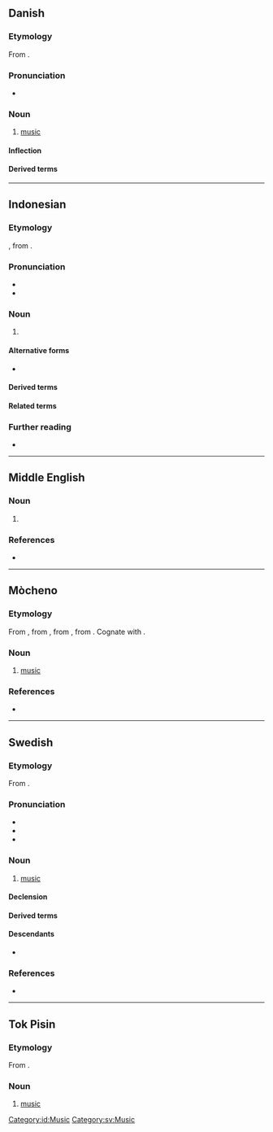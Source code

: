 {{also|Musik}}
==Danish==
{{wikipedia|lang=da}}

===Etymology===
From {{der|da|la|mūsica||music}}.

===Pronunciation===
* {{IPA|da|/musik/|[muˈsiɡ̊]}}

===Noun===
{{da-noun|stem=musikk|en|-}}
# [[music]]

====Inflection====
{{da-noun-infl|musikken|n=sg}}

====Derived terms====
{{col3|da|musikal|musikalbum|musikalsk|musikartikel|musiker|musikfolk|musikgenre|musikgruppe|musikindustri|musikinstrument|musikkonservatorie|musikkonservatorium|musikpædagog|musikpædagogik|musikproducer|musikprogram|musiksingle|musikstil|musikteori|musikundervisning|musikvidenskab|musikvideo|musikvideoinstruktør|populærmusiksingle|rapmusik}}
----

==Indonesian==

===Etymology===
{{der|id|nl|muziek}}, from {{der|id|la|mūsica||music}}.

===Pronunciation===
* {{IPA|id|[ˈmu.sɪk̚]}}
* {{hyphenation|id|mu|sik}}

===Noun===
{{id-noun}}
# {{l|en|music}}

====Alternative forms====
* {{alter|ms|muzik}} {{q|Brunei|Malaysia|Singapore}}

====Derived terms====
{{der4|id|
| bermusik
| memusiki
| memusikkan
| musikan
| pemusik
| permusikan
|}}

====Related terms====
{{rel4|id|
| musikus
| musisi
|}}

===Further reading===
* {{R:KBBI Daring}}

[[Category:id:Music]]
----

==Middle English==

===Noun===
{{enm-noun}}

# {{alt form|enm|musike}}

===References===
* {{R:MED Online|entry= mūsik(e (n.)  |id=MED28966 |accessdate=2018-04-01}}

----

==Mòcheno==

===Etymology===
{{PIE root|mhn|men|id=think}}
From {{inh|mhn|gmh|music}}, from {{inh|mhn|goh|musica}}, from {{der|mhn|la|mūsica||music}}, from {{der|mhn|grc|μουσῐκή||art of the Muses}}. Cognate with {{cog|de|Musik}}.

===Noun===
{{mhn-noun|f}}

# [[music]]

===References===
* {{R:CLM}}

{{c|mhn|Art}}

----

==Swedish==

===Etymology===
From {{der|sv|la|mūsica||music}}.

===Pronunciation===
* {{IPA|sv|/mʉsiːk/}}
* {{audio|sv|Sv-musik.ogg|audio}}
* {{rhymes|sv|iːk}}

===Noun===
{{sv-noun|c|-}}

# [[music]]

====Declension====
{{sv-noun-unc-irreg-c|2=musiken}}

====Derived terms====
{{der4|sv|blåsmusik|dansmusik|folkmusik|musa|musicera|musikackompanjemang|musikaffär|musikal|musikalartist|musikalier|musikisk|musikitet|musikanläggning|musikant|musikantisk|musikarkeolog|musikarkeologi|musikarrangemang|musikbegåvad|musikbegåvning|musikbranschen|musikdirektör|musikdrama|musikdramatik|musikdramatisk|musikensemble|musiker|musikestrad|musikfest|musikfestival|musikfil|musikform|musikforskare|musikforskning|musikförlag|musikgenre|musikgrupp|musikgudstjänst|musikgymnasium|musikhistoria|musikhistorisk|musikhögskola|musikindustri|musikinslag|musikinstrument|musikintresse|musikintresserad|musikjournalist|musikkapell|musikkavalkad|musikklass|musikkonservatorium|musikkritik|musikkritiker|musikkultur|musikkår|musikledare|musiklektion|musiklexikon|musiklitteratur|musikliv|musiklärare|musikolog|musikologi|musikpaviljong|musikpedagog|musikprogram|musikradio|musikrecensent|musikrecension|musikrum|musiksajt|musiksal|musikscen|musikshow|musikskola|musikskribent|musiksmak|musikspelare|musikstil|musikstudier|musikstudio|musikstycke|musikteater|musikteori|musiktradition|musikunderhållning|musikundervisning|musikupplevelse|musikutbildning|musikutbud|musikval|musikverk|musikvetenskap|musikvideo|musikälskare|musiköra|musisk|som musik för mina öron|stråkmusik|synthmusik|världsmusik}}

====Descendants====
* {{desc|fi|musiikki|bor=1}}

===References===
* {{R:svenska.se|saol}}

[[Category:sv:Music]]

----

==Tok Pisin==

===Etymology===
From {{der|tpi|en|music}}.

===Noun===
{{head|tpi|noun}}

# [[music]]